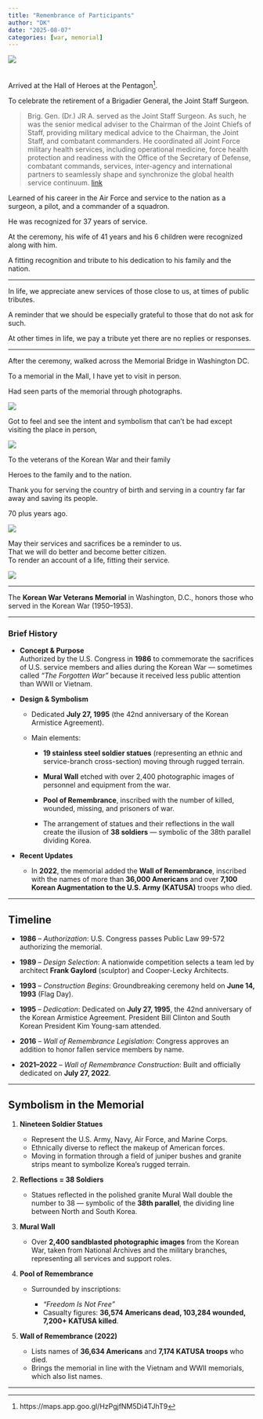 ```yaml
---
title: "Remembrance of Participants"
author: "DK"
date: "2025-08-07"
categories: [war, memorial]
---
```


![](images/IMG_0817.JPG)
\
\
\
Arrived at the Hall of Heroes at the Pentagon^[https://maps.app.goo.gl/HzPgjfNM5Di4TJhT9].

To celebrate the retirement of a Brigadier General, the Joint Staff Surgeon.

> Brig. Gen. (Dr.) JR A. served as the Joint Staff Surgeon. As such, he was the senior medical adviser to the Chairman of the Joint Chiefs of Staff, providing military medical advice to the Chairman, the Joint Staff, and combatant commanders. He coordinated all Joint Force military health services, including operational medicine, force health protection and readiness with the Office of the Secretary of Defense, combatant commands, services, inter-agency and international partners to seamlessly shape and synchronize the global health service continuum. [link](https://www.af.mil/About-Us/Biographies/Display/Article/2649479/dr-john-r-andrus/)

Learned of his career in the Air Force and service to the nation as a surgeon, a pilot, and a commander of a squadron.

He was recognized for 37 years of service.

At the ceremony, his wife of 41 years and his 6 children were recognized along with him.

A fitting recognition and tribute to his dedication to his family and the nation.

------------------------------------------------------------------------

In life, we appreciate anew services of those close to us, at times of public tributes.

A reminder that we should be especially grateful to those that do not ask for such.

At other times in life, we pay a tribute yet there are no replies or responses.

------------------------------------------------------------------------

After the ceremony, walked across the Memorial Bridge in Washington DC.

To a memorial in the Mall, I have yet to visit in person.

Had seen parts of the memorial through photographs.

![](images/20250807_131408.jpg)

Got to feel and see the intent and symbolism that can't be had except visiting the place in person,

![](images/20250807_130225.jpg)

To the veterans of the Korean War and their family

Heroes to the family and to the nation.

Thank you for serving the country of birth and serving in a country far far away and saving its people.

70 plus years ago.

![](images/20250807_133847.jpg)

May their services and sacrifices be a reminder to us.\
That we will do better and become better citizen.\
To render an account of a life, fitting their service.

![](images/20250807_130135.jpg)

------------------------------------------------------------------------

The **Korean War Veterans Memorial** in Washington, D.C., honors those who served in the Korean War (1950–1953).

------------------------------------------------------------------------

### **Brief History**

-   **Concept & Purpose**\
    Authorized by the U.S. Congress in **1986** to commemorate the sacrifices of U.S. service members and allies during the Korean War — sometimes called *"The Forgotten War"* because it received less public attention than WWII or Vietnam.

-   **Design & Symbolism**

    -   Dedicated **July 27, 1995** (the 42nd anniversary of the Korean Armistice Agreement).

    -   Main elements:

        -   **19 stainless steel soldier statues** (representing an ethnic and service-branch cross-section) moving through rugged terrain.

        -   **Mural Wall** etched with over 2,400 photographic images of personnel and equipment from the war.

        -   **Pool of Remembrance**, inscribed with the number of killed, wounded, missing, and prisoners of war.

        -   The arrangement of statues and their reflections in the wall create the illusion of **38 soldiers** — symbolic of the 38th parallel dividing Korea.

-   **Recent Updates**

    -   In **2022**, the memorial added the **Wall of Remembrance**, inscribed with the names of more than **36,000 Americans** and over **7,100 Korean Augmentation to the U.S. Army (KATUSA)** troops who died.

------------------------------------------------------------------------

## **Timeline**

-   **1986** – *Authorization*: U.S. Congress passes Public Law 99-572 authorizing the memorial.

-   **1989** – *Design Selection*: A nationwide competition selects a team led by architect **Frank Gaylord** (sculptor) and Cooper-Lecky Architects.

-   **1993** – *Construction Begins*: Groundbreaking ceremony held on **June 14, 1993** (Flag Day).

-   **1995** – *Dedication*: Dedicated on **July 27, 1995**, the 42nd anniversary of the Korean Armistice Agreement. President Bill Clinton and South Korean President Kim Young-sam attended.

-   **2016** – *Wall of Remembrance Legislation*: Congress approves an addition to honor fallen service members by name.

-   **2021–2022** – *Wall of Remembrance Construction*: Built and officially dedicated on **July 27, 2022**.

------------------------------------------------------------------------

## **Symbolism in the Memorial**

1.  **Nineteen Soldier Statues**

    -   Represent the U.S. Army, Navy, Air Force, and Marine Corps.
    -   Ethnically diverse to reflect the makeup of American forces.
    -   Moving in formation through a field of juniper bushes and granite strips meant to symbolize Korea’s rugged terrain.

2.  **Reflections = 38 Soldiers**

    -   Statues reflected in the polished granite Mural Wall double the number to 38 — symbolic of the **38th parallel**, the dividing line between North and South Korea.

3.  **Mural Wall**

    -   Over **2,400 sandblasted photographic images** from the Korean War, taken from National Archives and the military branches, representing all services and support roles.

4.  **Pool of Remembrance**

    -   Surrounded by inscriptions:

        -   *“Freedom Is Not Free”*
        -   Casualty figures: **36,574 Americans dead, 103,284 wounded, 7,200+ KATUSA killed**.

5.  **Wall of Remembrance (2022)**

    -   Lists names of **36,634 Americans** and **7,174 KATUSA troops** who died.
    -   Brings the memorial in line with the Vietnam and WWII memorials, which also list names.

------------------------------------------------------------------------
